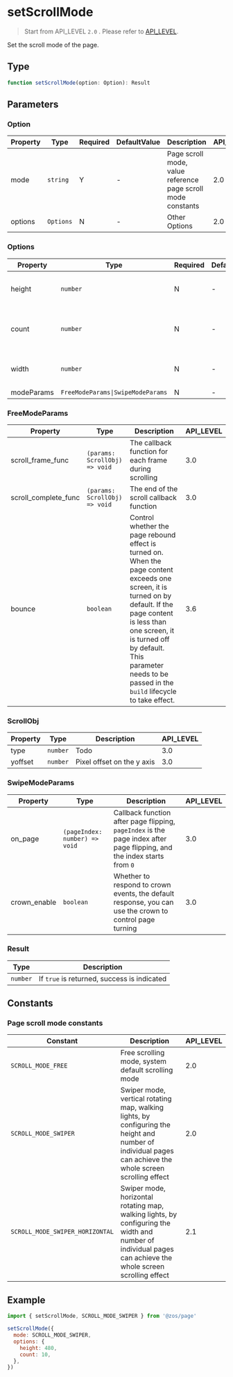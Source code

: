 # setScrollMode

> Start from API_LEVEL `2.0` . Please refer to [API_LEVEL](../../../../guides/framework/device/compatibility.md).

Set the scroll mode of the page.

## Type

```ts
function setScrollMode(option: Option): Result
```

## Parameters

### Option

| Property | Type                 | Required | DefaultValue | Description                                                  | API_LEVEL |
| -------- | -------------------- | -------- | ------------ | ------------------------------------------------------------ | --------- |
| mode     | <code>string</code>  | Y        | -            | Page scroll mode, value reference page scroll mode constants | 2.0       |
| options  | <code>Options</code> | N        | -            | Other Options                                                | 2.0       |

### Options

| Property   | Type                                             | Required | DefaultValue | Description                                                                                                                             | API_LEVEL |
| ---------- | ------------------------------------------------ | -------- | ------------ | --------------------------------------------------------------------------------------------------------------------------------------- | --------- |
| height     | <code>number</code>                              | N        | -            | Specify the height of a single item in Swiper, effective only if the scroll mode is `SCROLL_MODE_SWIPER`                                | 2.0       |
| count      | <code>number</code>                              | N        | -            | Specify the number of items in the Swiper, effective only if the scroll mode is `SCROLL_MODE_SWIPER` or `SCROLL_MODE_SWIPER_HORIZONTAL` | 2.0       |
| width      | <code>number</code>                              | N        | -            | Specify the width of a single item in Swiper, effective only if the scroll mode is `SCROLL_MODE_SWIPER_HORIZONTAL`                      | 2.1       |
| modeParams | <code>FreeModeParams&#124;SwipeModeParams</code> | N        | -            | Parameters for the scroll mode                                                                                                          | 3.0       |

### FreeModeParams

| Property             | Type                                         | Description                                                                                                                                                                                                                                                                      | API_LEVEL |
| -------------------- | -------------------------------------------- | -------------------------------------------------------------------------------------------------------------------------------------------------------------------------------------------------------------------------------------------------------------------------------- | --------- |
| scroll_frame_func    | <code>(params: ScrollObj) =&#62; void</code> | The callback function for each frame during scrolling                                                                                                                                                                                                                            | 3.0       |
| scroll_complete_func | <code>(params: ScrollObj) =&#62; void</code> | The end of the scroll callback function                                                                                                                                                                                                                                          | 3.0       |
| bounce               | <code>boolean</code>                         | Control whether the page rebound effect is turned on. When the page content exceeds one screen, it is turned on by default. If the page content is less than one screen, it is turned off by default. This parameter needs to be passed in the `build` lifecycle to take effect. | 3.6       |

### ScrollObj

| Property | Type                | Description                | API_LEVEL |
| -------- | ------------------- | -------------------------- | --------- |
| type     | <code>number</code> | Todo                       | 3.0       |
| yoffset  | <code>number</code> | Pixel offset on the y axis | 3.0       |

### SwipeModeParams

| Property     | Type                                         | Description                                                                                                             | API_LEVEL |
| ------------ | -------------------------------------------- | ----------------------------------------------------------------------------------------------------------------------- | --------- |
| on_page      | <code>(pageIndex: number) =&#62; void</code> | Callback function after page flipping, `pageIndex` is the page index after page flipping, and the index starts from `0` | 3.0       |
| crown_enable | <code>boolean</code>                         | Whether to respond to crown events, the default response, you can use the crown to control page turning                 | 3.0       |

### Result

| Type                | Description                                 |
| ------------------- | ------------------------------------------- |
| <code>number</code> | If `true` is returned, success is indicated |

## Constants

### Page scroll mode constants

| Constant                        | Description                                                                                                                                                 | API_LEVEL |
| ------------------------------- | ----------------------------------------------------------------------------------------------------------------------------------------------------------- | --------- |
| `SCROLL_MODE_FREE`              | Free scrolling mode, system default scrolling mode                                                                                                          | 2.0       |
| `SCROLL_MODE_SWIPER`            | Swiper mode, vertical rotating map, walking lights, by configuring the height and number of individual pages can achieve the whole screen scrolling effect  | 2.0       |
| `SCROLL_MODE_SWIPER_HORIZONTAL` | Swiper mode, horizontal rotating map, walking lights, by configuring the width and number of individual pages can achieve the whole screen scrolling effect | 2.1       |

## Example

```js
import { setScrollMode, SCROLL_MODE_SWIPER } from '@zos/page'

setScrollMode({
  mode: SCROLL_MODE_SWIPER,
  options: {
    height: 480,
    count: 10,
  },
})
```

